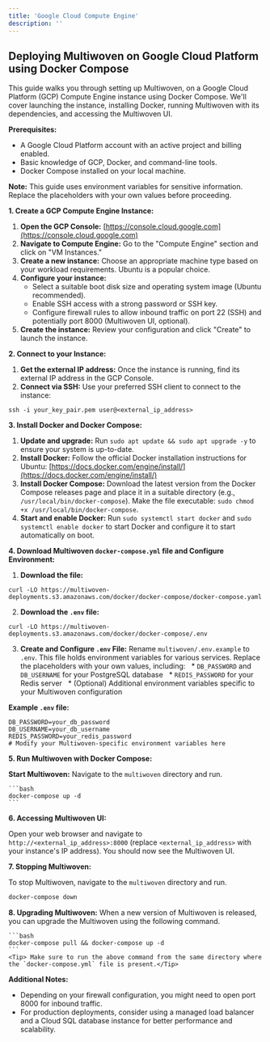 ```yaml
---
title: 'Google Cloud Compute Engine'
description: ''
---		
```


## Deploying Multiwoven on Google Cloud Platform using Docker Compose

This guide walks you through setting up Multiwoven, on a Google Cloud Platform (GCP) Compute Engine instance using Docker Compose. We'll cover launching the instance, installing Docker, running Multiwoven with its dependencies, and accessing the Multiwoven UI.

**Prerequisites:**

* A Google Cloud Platform account with an active project and billing enabled.
* Basic knowledge of GCP, Docker, and command-line tools.
* Docker Compose installed on your local machine.

**Note:** This guide uses environment variables for sensitive information. Replace the placeholders with your own values before proceeding.

**1. Create a GCP Compute Engine Instance:**

1. **Open the GCP Console:** [https://console.cloud.google.com](https://console.cloud.google.com)
2. **Navigate to Compute Engine:** Go to the "Compute Engine" section and click on "VM Instances."
3. **Create a new instance:** Choose an appropriate machine type based on your workload requirements. Ubuntu is a popular choice.
4. **Configure your instance:**
    * Select a suitable boot disk size and operating system image (Ubuntu recommended).
    * Enable SSH access with a strong password or SSH key.
    * Configure firewall rules to allow inbound traffic on port 22 (SSH) and potentially port 8000 (Multiwoven UI, optional).
5. **Create the instance:** Review your configuration and click "Create" to launch the instance.

**2. Connect to your Instance:**

1. **Get the external IP address:** Once the instance is running, find its external IP address in the GCP Console.
2. **Connect via SSH:** Use your preferred SSH client to connect to the instance:

```
ssh -i your_key_pair.pem user@<external_ip_address>
```

**3. Install Docker and Docker Compose:**

1. **Update and upgrade:** Run `sudo apt update && sudo apt upgrade -y` to ensure your system is up-to-date.
2. **Install Docker:** Follow the official Docker installation instructions for Ubuntu: [https://docs.docker.com/engine/install/](https://docs.docker.com/engine/install/)
3. **Install Docker Compose:** Download the latest version from the Docker Compose releases page and place it in a suitable directory (e.g., `/usr/local/bin/docker-compose`). Make the file executable: `sudo chmod +x /usr/local/bin/docker-compose`.
4. **Start and enable Docker:** Run `sudo systemctl start docker` and `sudo systemctl enable docker` to start Docker and configure it to start automatically on boot.

**4. Download Multiwoven `docker-compose.yml` file and Configure Environment:**

1. **Download the file:** 
```
curl -LO https://multiwoven-deployments.s3.amazonaws.com/docker/docker-compose/docker-compose.yaml
```
2. **Download the `.env` file:**  
```
curl -LO https://multiwoven-deployments.s3.amazonaws.com/docker/docker-compose/.env
```
3. **Create and Configure `.env` File:** Rename `multiwoven/.env.example` to `.env`. This file holds environment variables for various services. Replace the placeholders with your own values, including:
  * `DB_PASSWORD` and `DB_USERNAME` for your PostgreSQL database
  * `REDIS_PASSWORD` for your Redis server
  * (Optional) Additional environment variables specific to your Multiwoven configuration

**Example `.env` file:**

```
DB_PASSWORD=your_db_password
DB_USERNAME=your_db_username
REDIS_PASSWORD=your_redis_password
# Modify your Multiwoven-specific environment variables here
```

**5. Run Multiwoven with Docker Compose:**

**Start Multiwoven:** Navigate to the `multiwoven` directory and run.
    
    ```bash
    docker-compose up -d
    ```

**6. Accessing Multiwoven UI:**

Open your web browser and navigate to `http://<external_ip_address>:8000` (replace `<external_ip_address>` with your instance's IP address). You should now see the Multiwoven UI.

**7. Stopping Multiwoven:**

To stop Multiwoven, navigate to the `multiwoven` directory and run.

```bash
docker-compose down
```

**8. Upgrading Multiwoven:**
    When a new version of Multiwoven is released, you can upgrade the Multiwoven using the following command.

    ```bash
    docker-compose pull && docker-compose up -d
    ```
    <Tip> Make sure to run the above command from the same directory where the `docker-compose.yml` file is present.</Tip>

**Additional Notes:**

* Depending on your firewall configuration, you might need to open port 8000 for inbound traffic.
* For production deployments, consider using a managed load balancer and a Cloud SQL database instance for better performance and scalability.